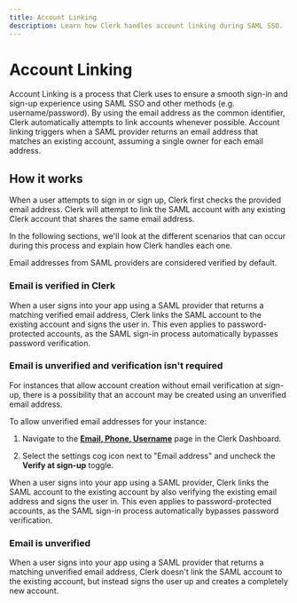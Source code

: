 ```yaml
---
title: Account Linking
description: Learn how Clerk handles account linking during SAML SSO.
---
```


# Account Linking

Account Linking is a process that Clerk uses to ensure a smooth sign-in and sign-up experience using SAML SSO and other methods (e.g. username/password). By using the email address as the common identifier, Clerk automatically attempts to link accounts whenever possible. Account linking triggers when a SAML provider returns an email address that matches an existing account, assuming a single owner for each email address.

## How it works

When a user attempts to sign in or sign up, Clerk first checks the provided email address. Clerk will attempt to link the SAML account with any existing Clerk account that shares the same email address.

In the following sections, we'll look at the different scenarios that can occur during this process and explain how Clerk handles each one.

<Callout type="info">
    Email addresses from SAML providers are considered verified by default.
</Callout>

<Images
    width={2400}
    height={1754}
    src="/docs/images/authentication/account-linking-flow-saml.webp"
    alt="Flow chart of the SAML SSO account linking process in various scenarios."
/>

### Email is verified in Clerk

When a user signs into your app using a SAML provider that returns a matching verified email address, Clerk links the SAML account to the existing account and signs the user in. This even applies to password-protected accounts, as the SAML sign-in process automatically bypasses password verification.

### Email is unverified and verification isn't required

For instances that allow account creation without email verification at sign-up, there is a possibility that an account may be created using an unverified email address.

To allow unverified email addresses for your instance:

1. Navigate to the [**Email, Phone, Username**](https://dashboard.clerk.com/last-active?path=user-authentication/email-phone-username) page in the Clerk Dashboard.

2. Select the settings cog icon next to "Email address" and uncheck the **Verify at sign-up** toggle.

<Images
  width={2500}
  height={2000}
  src="/docs/images/authentication/account-linking-verify-at-sign-up.webp"
  alt="Verify at sign-up toggle in the Clerk Dashboard"
/>

When a user signs into your app using a SAML provider, Clerk links the SAML account to the existing account by also verifying the existing email address and signs the user in. This even applies to password-protected accounts, as the SAML sign-in process automatically bypasses password verification.

### Email is unverified

When a user signs into your app using a SAML provider that returns a matching unverified email address, Clerk doesn't link the SAML account to the existing account, but instead signs the user up and creates a completely new account.
